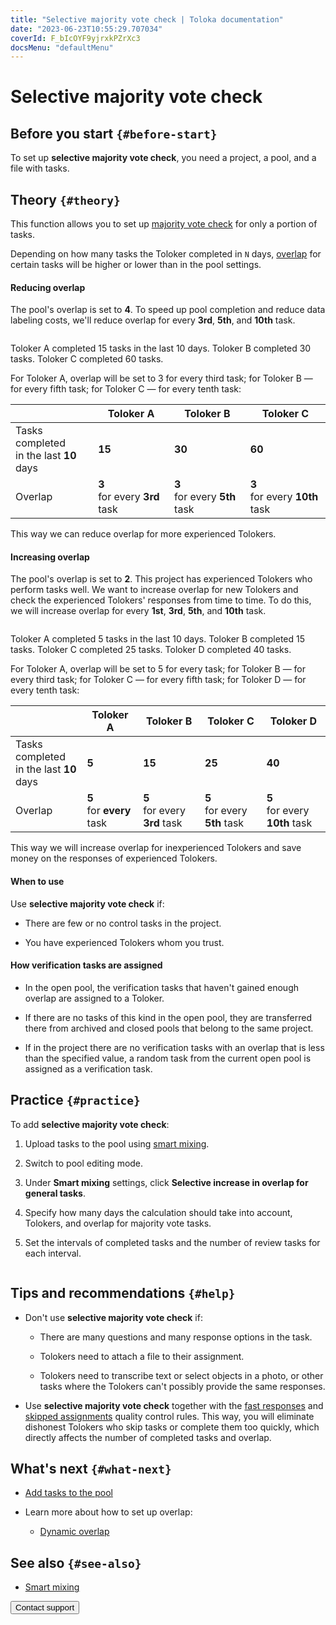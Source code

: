 ```yaml
---
title: "Selective majority vote check | Toloka documentation"
date: "2023-06-23T10:55:29.707034"
coverId: F_bIcOYF9yjrxkPZrXc3
docsMenu: "defaultMenu"
---
```


# Selective majority vote check

## Before you start `{#before-start}`

To set up **selective majority vote check**, you need a project, a pool, and a file with tasks.

## Theory `{#theory}`
This function allows you to set up [majority vote check](/docs/guide/mvote) for only a portion of tasks.

Depending on how many tasks the Toloker completed in `N` days, [overlap](/docs/glossary#overlap) for certain tasks will be higher or lower than in the pool settings.

<Cut title="How it works">

#### Reducing overlap

The pool's overlap is set to **4**. To speed up pool completion and reduce data labeling costs, we'll reduce overlap for every **3rd**, **5th**, and **10th** task.

<Image width="700px" withBackground imageId="3a0b1b1de826089bb1d9ff49735c0b6a" alt="" />

Toloker A completed 15 tasks in the last 10 days. Toloker B completed 30 tasks. Toloker C completed 60 tasks.

For Toloker A, overlap will be set to 3 for every third task; for Toloker B — for every fifth task; for Toloker C — for every tenth task:

| | Toloker A | Toloker B | Toloker C
--- | ---- | --------- | ---------
Tasks completed<br/>in the last **10** days | **15** | **30** | **60**
Overlap | **3**<br/>for every **3rd** task | **3**<br/>for every **5th** task | **3**<br/>for every **10th** task

This way we can reduce overlap for more experienced Tolokers.

#### Increasing overlap

The pool's overlap is set to **2**. This project has experienced Tolokers who perform tasks well. We want to increase overlap for new Tolokers and check the experienced Tolokers' responses from time to time. To do this, we will increase overlap for every **1st**, **3rd**, **5th**, and **10th** task.

<Image width="700px" withBackground imageId="c41dcba77548d1282c87b51948160871" alt="" />

Toloker A completed 5 tasks in the last 10 days. Toloker B completed 15 tasks. Toloker C completed 25 tasks. Toloker D completed 40 tasks.

For Toloker A, overlap will be set to 5 for every task; for Toloker B — for every third task; for Toloker C — for every fifth task; for Toloker D — for every tenth task:

| | Toloker A | Toloker B | Toloker C | Toloker D
--- | ---- | --------- | --------- | ---------
Tasks completed<br/>in the last **10** days | **5** | **15** | **25** | **40**
Overlap | **5**<br/>for **every** task | **5**<br/>for every **3rd** task | **5**<br/>for every **5th** task | **5**<br/>for every **10th** task

This way we will increase overlap for inexperienced Tolokers and save money on the responses of experienced Tolokers.

</Cut>

#### When to use

Use **selective majority vote check** if:

- There are few or no control tasks in the project.

- You have experienced Tolokers whom you trust.

#### How verification tasks are assigned

- In the open pool, the verification tasks that haven't gained enough overlap are assigned to a Toloker.

- If there are no tasks of this kind in the open pool, they are transferred there from archived and closed pools that belong to the same project.

- If in the project there are no verification tasks with an overlap that is less than the specified value, a random task from the current open pool is assigned as a verification task.

## Practice `{#practice}`
To add **selective majority vote check**:

1. Upload tasks to the pool using [smart mixing](/docs/guide/distribute-tasks-by-pages#smart-mixing).

1. Switch to pool editing mode.

1. Under **Smart mixing** settings, click **Selective increase in overlap for general tasks**.

1. Specify how many days the calculation should take into account, Tolokers, and overlap for majority vote tasks.

1. Set the intervals of completed tasks and the number of review tasks for each interval.

<Cut title="Example">

<Image width="700px" withBackground imageId="3a0b1b1de826089bb1d9ff49735c0b6a" alt="" />

</Cut>

## Tips and recommendations `{#help}`
- Don't use **selective majority vote check** if:

    - There are many questions and many response options in the task.

    - Tolokers need to attach a file to their assignment.

    - Tolokers need to transcribe text or select objects in a photo, or other tasks where the Tolokers can't possibly provide the same responses.

- Use **selective majority vote check** together with the [fast responses](/docs/guide/quick-answers) and [skipped assignments](/docs/guide/skipped-assignments) quality control rules. This way, you will eliminate dishonest Tolokers who skip tasks or complete them too quickly, which directly affects the number of completed tasks and overlap.

## What's next `{#what-next}`

- [Add tasks to the pool](/docs/guide/pool)

- Learn more about how to set up overlap:

    - [Dynamic overlap](/docs/guide/dynamic-overlap)

## See also `{#see-also}`

- [Smart mixing](/docs/guide/distribute-tasks-by-pages#smart-mixing)

<Button themeColor="light" view="default" size="l" type="link" url="/docs/guide/troubleshooting/support?form-source=guide-selective-mvote">Contact support</Button>
